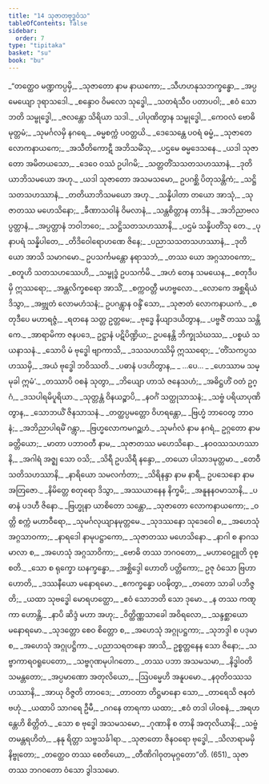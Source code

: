 ```yaml
---
title: "14 သုဇာတဗုဒ္ဓဝံသ"
tableOfContents: false
sidebar:
  order: 7
type: "tipitaka"
basket: "su"
book: "bu"
---
```



<DynamicBreadcrumb />

<Division number="1" book="bu">

<Paragraph number="630" type="verses" book="bu">
_“တတ္ထေဝ မဏ္ဍကပ္ပမှိ,_  
_သုဇာတော နာမ နာယကော;_  
_သီဟဟနုသဘက္ခန္ဓော,_  
_အပ္ပမေယျော ဒုရာသဒေါ._  

</Paragraph>

</Division>
<Division number="2" book="bu">

<Paragraph number="631" type="verses" book="bu">
_စန္ဒောဝ ဝိမလော သုဒ္ဓေါ,_  
_သတရံသီဝ ပတာပဝါ;_  
_ဧဝံ သောဘတိ သမ္ဗုဒ္ဓေါ,_  
_ဇလန္တော သိရိယာ သဒါ._  

</Paragraph>

</Division>
<Division number="3" book="bu">

<Paragraph number="632" type="verses" book="bu">
_ပါပုဏိတွာန သမ္ဗုဒ္ဓေါ,_  
_ကေဝလံ ဗောဓိမုတ္တမံ;_  
_သုမင်္ဂလမှိ နဂရေ,_  
_ဓမ္မစက္ကံ ပဝတ္တယိ._  

</Paragraph>

</Division>
<Division number="4" book="bu">

<Paragraph number="633" type="verses" book="bu">
_ဒေသေန္တေ ပဝရံ ဓမ္မံ,_  
_သုဇာတေ လောကနာယကေ;_  
_အသီတိကောဋီ အဘိသမိံသု,_  
_ပဌမေ ဓမ္မဒေသနေ._  

</Paragraph>

</Division>
<Division number="5" book="bu">

<Paragraph number="634" type="verses" book="bu">
_ယဒါ သုဇာတော အမိတယသော,_  
_ဒေဝေ ဝဿံ ဥပါဂမိ;_  
_သတ္တတိံသသတသဟဿာနံ,_  
_ဒုတိယာဘိသမယော အဟု._  

</Paragraph>

</Division>
<Division number="6" book="bu">

<Paragraph number="635" type="verses" book="bu">
_ယဒါ သုဇာတော အသမသမော,_  
ဥပဂစ္ဆိ ပိတုသန္တိကံ;_  
_သဋ္ဌိသတသဟဿာနံ,_  
_တတိယာဘိသမယော အဟု._  

</Paragraph>

</Division>
<Division number="7" book="bu">

<Paragraph number="636" type="verses" book="bu">
_သန္နိပါတာ တယော အာသုံ,_  
_သုဇာတဿ မဟေသိနော;_  
_ခီဏာသဝါနံ ဝိမလာနံ,_  
_သန္တစိတ္တာန တာဒိနံ._  

</Paragraph>

</Division>
<Division number="8" book="bu">

<Paragraph number="637" type="verses" book="bu">
_အဘိညာဗလပ္ပတ္တာနံ,_  
_အပ္ပတ္တာနံ ဘဝါဘဝေ;_  
_သဋ္ဌိသတသဟဿာနိ,_  
_ပဌမံ သန္နိပတိံသု တေ._  

</Paragraph>

</Division>
<Division number="9" book="bu">

<Paragraph number="638" type="verses" book="bu">
_ပုနာပရံ သန္နိပါတေ,_  
_တိဒိဝေါရောဟဏေ ဇိနေ;_  
_ပညာသသတသဟဿာနံ,_  
_ဒုတိယော အာသိ သမာဂမော._  

</Paragraph>

</Division>
<Division number="10" book="bu">

<Paragraph number="639" type="verses" book="bu">
ဥပသင်္ကမန္တော နရာသဘံ,_  
_တဿ ယော အဂ္ဂသာဝကော;_  
_စတူဟိ သတသဟဿေဟိ,_  
_သမ္ဗုဒ္ဓံ ဥပသင်္ကမိ._  

</Paragraph>

</Division>
<Division number="11" book="bu">

<Paragraph number="640" type="verses" book="bu">
_အဟံ တေန သမယေန,_  
_စတုဒီပမှိ ဣဿရော;_  
_အန္တလိက္ခစရော အာသိံ,_  
_စက္ကဝတ္တီ မဟဗ္ဗလော._  

</Paragraph>

</Division>
<Division number="12" book="bu">

<Paragraph number="641" type="verses" book="bu">
_လောကေ အစ္ဆရိယံ ဒိသွာ,_  
_အဗ္ဘုတံ လောမဟံသနံ;_  
ဥပဂန္တွာန ဝန္ဒိံ သော,_  
_သုဇာတံ လောကနာယကံ._  

</Paragraph>

</Division>
<Division number="13" book="bu">

<Paragraph number="642" type="verses" book="bu">
_စတုဒီပေ မဟာရဇ္ဇံ,_  
_ရတနေ သတ္တ ဥတ္တမေ;_  
_ဗုဒ္ဓေ နိယျာဒယိတွာန,_  
_ပဗ္ဗဇိံ တဿ သန္တိကေ._  

</Paragraph>

</Division>
<Division number="14" book="bu">

<Paragraph number="643" book="bu">
_အာရာမိကာ ဇနပဒေ,_  
ဥဋ္ဌာနံ ပဋိပိဏ္ဍိယ;_  
ဥပနေန္တိ ဘိက္ခုသံဃဿ,_  
_ပစ္စယံ သယနာသနံ._  

</Paragraph>

</Division>
<Division number="15" book="bu">

<Paragraph number="644" type="verses" book="bu">
_သောပိ မံ ဗုဒ္ဓေါ ဗျာကာသိ,_  
_ဒသသဟဿိမှိ ဣဿရော;_  
_‘တိံသကပ္ပသဟဿမှိ,_  
_အယံ ဗုဒ္ဓေါ ဘဝိဿတိ._  

</Paragraph>

</Division>
<Division number="16" book="bu">

<Paragraph number="645" type="verses" book="bu">
_ပဓာနံ ပဒဟိတွာန,_  
_ …ပေ… _  
_ဟေဿာမ သမ္မုခါ ဣမံ’._  

</Paragraph>

</Division>
<Division number="17" book="bu">

<Paragraph number="646" type="verses" book="bu">
_တဿာပိ ဝစနံ သုတွာ,_  
_ဘိယျော ဟာသံ ဇနေသဟံ;_  
_အဓိဋ္ဌဟိံ ဝတံ ဥဂ္ဂံ,_  
_ဒသပါရမိပူရိယာ._  

</Paragraph>

</Division>
<Division number="18" book="bu">

<Paragraph number="647" type="verses" book="bu">
_သုတ္တန္တံ ဝိနယဉ္စာပိ,_  
_နဝင်္ဂံ သတ္ထုသာသနံ;_  
_သဗ္ဗံ ပရိယာပုဏိတွာန,_  
_သောဘယိံ ဇိနသာသနံ._  

</Paragraph>

</Division>
<Division number="19" book="bu">

<Paragraph number="648" type="verses" book="bu">
_တတ္ထပ္ပမတ္တော ဝိဟရန္တော,_  
_ဗြဟ္မံ ဘာဝေတွ ဘာဝနံ;_  
_အဘိညာပါရမိံ ဂန္တွာ,_  
_ဗြဟ္မလောကမဂဉ္ဆဟံ._  

</Paragraph>

</Division>
<Division number="20" book="bu">

<Paragraph number="649" type="verses" book="bu">
_သုမင်္ဂလံ နာမ နဂရံ,_  
ဥဂ္ဂတော နာမ ခတ္တိယော;_  
_မာတာ ပဘာဝတီ နာမ,_  
_သုဇာတဿ မဟေသိနော._  

</Paragraph>

</Division>
<Division number="21" book="bu">

<Paragraph number="650" type="verses" book="bu">
_နဝဝဿသဟဿာနိ,_  
_အဂါရံ အဇ္ဈ သော ဝသိ;_  
_သိရီ ဥပသိရီ နန္ဒော,_  
_တယော ပါသာဒမုတ္တမာ._  

</Paragraph>

</Division>
<Division number="22" book="bu">

<Paragraph number="651" type="verses" book="bu">
_တေဝီသတိသဟဿာနိ,_  
_နာရိယော သမလင်္ကတာ;_  
_သိရိနန္ဒာ နာမ နာရီ,_  
ဥပသေနော နာမ အတြဇော._  

</Paragraph>

</Division>
<Division number="23" book="bu">

<Paragraph number="652" type="verses" book="bu">
_နိမိတ္တေ စတုရော ဒိသွာ,_  
_အဿယာနေန နိက္ခမိ;_  
_အနူနနဝမာသာနိ,_  
_ပဓာနံ ပဒဟီ ဇိနော._  

</Paragraph>

</Division>
<Division number="24" book="bu">

<Paragraph number="653" type="verses" book="bu">
_ဗြဟ္မုနာ ယာစိတော သန္တော,_  
_သုဇာတော လောကနာယကော;_  
_ဝတ္တိ စက္ကံ မဟာဝီရော,_  
_သုမင်္ဂလုယျာနမုတ္တမေ._  

</Paragraph>

</Division>
<Division number="25" book="bu">

<Paragraph number="654" type="verses" book="bu">
_သုဒဿနော သုဒေဝေါ စ,_  
_အဟေသုံ အဂ္ဂသာဝကာ;_  
_နာရဒေါ နာမုပဋ္ဌာကော,_  
_သုဇာတဿ မဟေသိနော._  

</Paragraph>

</Division>
<Division number="26" book="bu">

<Paragraph number="655" type="verses" book="bu">
_နာဂါ စ နာဂသမာလာ စ,_  
_အဟေသုံ အဂ္ဂသာဝိကာ;_  
_ဗောဓိ တဿ ဘဂဝတော,_  
_မဟာဝေဠူတိ ဝုစ္စတိ._  

</Paragraph>

</Division>
<Division number="27" book="bu">

<Paragraph number="656" type="verses" book="bu">
_သော စ ရုက္ခော ဃနက္ခန္ဓော,_  
_အစ္ဆိဒ္ဒေါ ဟောတိ ပတ္တိကော;_  
ဥဇု ဝံသော ဗြဟာ ဟောတိ,_  
_ဒဿနီယော မနောရမော._  

</Paragraph>

</Division>
<Division number="28" book="bu">

<Paragraph number="657" type="verses" book="bu">
_ဧကက္ခန္ဓော ပဝဍ္ဎိတွာ,_  
_တတော သာခါ ပဘိဇ္ဇတိ;_  
_ယထာ သုဗဒ္ဓေါ မောရဟတ္ထော,_  
_ဧဝံ သောဘတိ သော ဒုမော._  

</Paragraph>

</Division>
<Division number="29" book="bu">

<Paragraph number="658" type="verses" book="bu">
_န တဿ ကဏ္ဋကာ ဟောန္တိ,_  
_နာပိ ဆိဒ္ဒံ မဟာ အဟု;_  
_ဝိတ္ထိဏ္ဏသာခေါ အဝိရလော,_  
_သန္ဒစ္ဆာယော မနောရမော._  

</Paragraph>

</Division>
<Division number="30" book="bu">

<Paragraph number="659" type="verses" book="bu">
_သုဒတ္တော စေဝ စိတ္တော စ,_  
_အဟေသုံ အဂ္ဂုပဋ္ဌကာ;_  
_သုဘဒ္ဒါ စ ပဒုမာ စ,_  
_အဟေသုံ အဂ္ဂုပဋ္ဌိကာ._  

</Paragraph>

</Division>
<Division number="31" book="bu">

<Paragraph number="660" type="verses" book="bu">
_ပညာသရတနော အာသိ,_  
ဥစ္စတ္တနေန သော ဇိနော;_  
_သဗ္ဗာကာရဝရူပေတော,_  
_သဗ္ဗဂုဏမုပါဂတော._  

</Paragraph>

</Division>
<Division number="32" book="bu">

<Paragraph number="661" type="verses" book="bu">
_တဿ ပဘာ အသမသမာ,_  
_နိဒ္ဓါဝတိ သမန္တတော;_  
_အပ္ပမာဏော အတုလိယော,_  
_ဩပမ္မေဟိ အနူပမော._  

</Paragraph>

</Division>
<Division number="33" book="bu">

<Paragraph number="662" type="verses" book="bu">
_နဝုတိဝဿသဟဿာနိ,_  
_အာယု ဝိဇ္ဇတိ တာဝဒေ;_  
_တာဝတာ တိဋ္ဌမာနော သော,_  
_တာရေသိ ဇနတံ ဗဟုံ._  

</Paragraph>

</Division>
<Division number="34" book="bu">

<Paragraph number="663" type="verses" book="bu">
_ယထာပိ သာဂရေ ဦမီ,_  
_ဂဂနေ တာရကာ ယထာ;_  
_ဧဝံ တဒါ ပါဝစနံ,_  
_အရဟန္တေဟိ စိတ္တိတံ._  

</Paragraph>

</Division>
<Division number="35" book="bu">

<Paragraph number="664" type="verses" book="bu">
_သော စ ဗုဒ္ဓေါ အသမသမော,_  
_ဂုဏာနိ စ တာနိ အတုလိယာနိ;_  
_သဗ္ဗံ တမန္တရဟိတံ,_  
_နနု ရိတ္တာ သဗ္ဗသင်္ခါရာ._  

</Paragraph>

</Division>
<Division number="36" book="bu">

<Paragraph number="665" type="verses" book="bu">
_သုဇာတော ဇိနဝရော ဗုဒ္ဓေါ,_  
_သိလာရာမမှိ နိဗ္ဗုတော;_  
_တတ္ထေဝ တဿ စေတိယော,_  
_တီဏိဂါဝုတမုဂ္ဂတော”တိ. (651)_  


</Paragraph>
</Division>

<Paragraph number="666" type="center" book="bu">
သုဇာတဿ ဘဂဝတော ဝံသော ဒွါဒသမော.
</Paragraph>